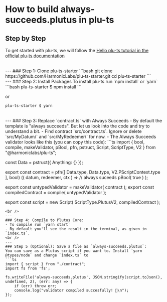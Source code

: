 # How to build always-succeeds.plutus in plu-ts

## Step by Step
To get started with plu-ts, we will follow the [Hello plu-ts tutorial in the official plu-ts documentation](https://pluts.harmoniclabs.tech/docs/examples/Hello%20World)

<br />
---
### Step 1: Clone plu-ts-starter
```bash
git clone https://github.com/HarmonicLabs/plu-ts-starter.git
cd plu-ts-starter
```
<br />
---
### Step 2: Install Packages
To install plu-ts run `npm install` or `yarn`
```bash
plu-ts-starter $ npm install
```

or

```bash
plu-ts-starter $ yarn
```
<br />
---
### Step 3: Replace `contract.ts` with Always Succeeds
- By default the template is "always succeeds". But let us look into the code and try to understand a bit.
- Find contract `src/contract.ts`. Ignore or delete `src/MyDatum/` and `src/MyRedeemer/` for now. 
- The Always Succeeds validator looks like this (you can copy this code):
```ts
import { bool, compile, makeValidator, pBool, pfn, pstruct, Script, ScriptType, V2 } from "@harmoniclabs/plu-ts";

const Data = pstruct({
    Anything: {}
});

export const contract = pfn([ Data.type, Data.type, V2.PScriptContext.type ],  bool)
(( datum, redeemer, ctx ) =>
    // always suceeds
    pBool( true )
);

export const untypedValidator = makeValidator( contract );
export const compiledContract = compile( untypedValidator );

export const script = new Script(
    ScriptType.PlutusV2,
    compiledContract
);
```
<br />
---
### Step 4: Compile to Plutus Core:
- To compile run `yarn start`
- By default you'll see the result in the terminal, as given in `index.ts`.
<br />
---
### Step 5 (Optional): Save a file as `always-succeeds.plutus`:
You can save as a Plutus script if you want to. Install `yarn @types/node` and change `index.ts` to
```ts
import { script } from "./contract";
import fs from 'fs';

fs.writeFile('always-succeeds.plutus', JSON.stringify(script.toJson(), undefined, 2), (err: any) => {
    if (err) throw err;
    console.log("validator compiled succesfully! 🎉\n");
});
```



